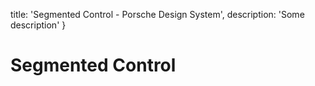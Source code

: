 
  title: 'Segmented Control - Porsche Design System',
  description: 'Some description'
}

# Segmented Control <ComponentStatus tagName="p-segmented-control"></ComponentStatus>

<TableOfContents headings={[]} />

